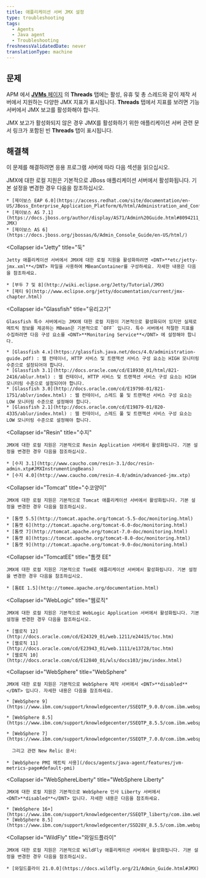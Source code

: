 ```yaml
---
title: 애플리케이션 서버 JMX 설정
type: troubleshooting
tags:
  - Agents
  - Java agent
  - Troubleshooting
freshnessValidatedDate: never
translationType: machine
---
```


## 문제

APM 에서 [<DNT>**JVMs**</DNT> 페이지](/docs/agents/java-agent/features/jvm-metrics-page) 의 <DNT>**Threads**</DNT> 탭에는 활성, 유휴 및 총 스레드와 같이 제작 서버에서 지원하는 다양한 JMX 지표가 표시됩니다. <DNT>**Threads**</DNT> 탭에서 지표를 보려면 기능 서버에서 JMX 보고를 활성화해야 합니다.

JMX 보고가 활성화되지 않은 경우 JMX를 활성화하기 위한 애플리케이션 서버 관련 문서 링크가 포함된 빈 <DNT>**Threads**</DNT> 탭이 표시됩니다.

## 해결책

이 문제를 해결하려면 응용 프로그램 서버에 따라 다음 섹션을 읽으십시오.

<CollapserGroup>
  <Collapser
    id="JBoss"
    title="제이보스"
  >
    JMX에 대한 로컬 지원은 기본적으로 JBoss 애플리케이션 서버에서 활성화됩니다. 기본 설정을 변경한 경우 다음을 참조하십시오.

    * [제이보스 EAP 6.0](https://access.redhat.com/site/documentation/en-US/JBoss_Enterprise_Application_Platform/6/html/Administration_and_Configuration_Guide/index.html)
    * [제이보스 AS 7.1](https://docs.jboss.org/author/display/AS71/Admin%20Guide.html#8094211_AdminGuide-JMX)
    * [제이보스 AS 6](https://docs.jboss.org/jbossas/6/Admin_Console_Guide/en-US/html/)
  </Collapser>

  <Collapser
    id="Jetty"
    title="둑"
  >
    Jetty 애플리케이션 서버에서 JMX에 대한 로컬 지원을 활성화하려면 <DNT>**etc/jetty-jmx.xml**</DNT> 파일을 사용하여 MBeanContainer를 구성하세요. 자세한 내용은 다음을 참조하세요.

    * [부두 7 및 8](http://wiki.eclipse.org/Jetty/Tutorial/JMX)
    * [제티 9](http://www.eclipse.org/jetty/documentation/current/jmx-chapter.html)
  </Collapser>

  <Collapser
    id="Glassfish"
    title="유리고기"
  >
    Glassfish 특수 서버에서는 JMX에 대한 로컬 지원이 기본적으로 활성화되어 있지만 실제로 메트릭 정보를 제공하는 MBean은 기본적으로 `OFF` 입니다. 특수 서버에서 적절한 지표를 수집하려면 다음 구성 요소를 <DNT>**Monitoring Service**</DNT> 에 설정해야 합니다.

    * [Glassfish 4.x](https://glassfish.java.net/docs/4.0/administration-guide.pdf) : 웹 컨테이너, HTTP 서비스 및 트랜잭션 서비스 구성 요소는 HIGH 모니터링 수준으로 설정되어야 합니다.
    * [Glassfish 3.1](http://docs.oracle.com/cd/E18930_01/html/821-2416/ablur.html) : 웹 컨테이너, HTTP 서비스 및 트랜잭션 서비스 구성 요소는 HIGH 모니터링 수준으로 설정되어야 합니다.
    * [Glassfish 3.0](http://docs.oracle.com/cd/E19798-01/821-1751/ablvr/index.html) : 웹 컨테이너, 스레드 풀 및 트랜잭션 서비스 구성 요소는 LOW 모니터링 수준으로 설정해야 합니다.
    * [Glassfish 2.1](http://docs.oracle.com/cd/E19879-01/820-4335/ablur/index.html) : 웹 컨테이너, 스레드 풀 및 트랜잭션 서비스 구성 요소는 LOW 모니터링 수준으로 설정해야 합니다.
  </Collapser>

  <Collapser
    id="Resin"
    title="수지"
  >
    JMX에 대한 로컬 지원은 기본적으로 Resin Application 서버에서 활성화됩니다. 기본 설정을 변경한 경우 다음을 참조하십시오.

    * [수지 3.1](http://www.caucho.com/resin-3.1/doc/resin-admin.xtp#JMXInstrumentingBeans)
    * [수지 4.0](http://www.caucho.com/resin-4.0/admin/advanced-jmx.xtp)
  </Collapser>

  <Collapser
    id="Tomcat"
    title="수코양이"
  >
    JMX에 대한 로컬 지원은 기본적으로 Tomcat 애플리케이션 서버에서 활성화됩니다. 기본 설정을 변경한 경우 다음을 참조하십시오.

    * [톰캣 5.5](http://tomcat.apache.org/tomcat-5.5-doc/monitoring.html)
    * [톰캣 6](http://tomcat.apache.org/tomcat-6.0-doc/monitoring.html)
    * [톰캣 7](http://tomcat.apache.org/tomcat-7.0-doc/monitoring.html)
    * [톰캣 8](https://tomcat.apache.org/tomcat-8.0-doc/monitoring.html)
    * [톰캣 9](http://tomcat.apache.org/tomcat-9.0-doc/monitoring.html)
  </Collapser>

  <Collapser
    id="TomcatEE"
    title="톰캣 EE"
  >
    JMX에 대한 로컬 지원은 기본적으로 TomEE 애플리케이션 서버에서 활성화됩니다. 기본 설정을 변경한 경우 다음을 참조하십시오.

    * [톰EE 1.5](http://tomee.apache.org/documentation.html)
  </Collapser>

  <Collapser
    id="WebLogic"
    title="웹로직"
  >
    JMX에 대한 로컬 지원은 기본적으로 WebLogic Application 서버에서 활성화됩니다. 기본 설정을 변경한 경우 다음을 참조하십시오.

    * [웹로직 12](http://docs.oracle.com/cd/E24329_01/web.1211/e24415/toc.htm)
    * [웹로직 11](http://docs.oracle.com/cd/E23943_01/web.1111/e13728/toc.htm)
    * [웹로직 10](http://docs.oracle.com/cd/E12840_01/wls/docs103/jmx/index.html)
  </Collapser>

  <Collapser
    id="WebSphere"
    title="WebSphere"
  >
    JMX에 대한 로컬 지원은 기본적으로 WebSphere 제작 서버에서 <DNT>**disabled**</DNT> 입니다. 자세한 내용은 다음을 참조하세요.

    * [WebSphere 9](https://www.ibm.com/support/knowledgecenter/SSEQTP_9.0.0/com.ibm.websphere.base.doc/ae/csec_rsecmgr2.html)

    * [WebSphere 8.5](https://www.ibm.com/support/knowledgecenter/SSEQTP_8.5.5/com.ibm.websphere.base.doc/ae/csec_rsecmgr2.html)

    * [WebSphere 7](https://www.ibm.com/support/knowledgecenter/SSEQTP_7.0.0/com.ibm.websphere.base.doc/info/aes/ae/csec_rsecmgr2.html)

      그리고 관련 New Relic 문서:

    * [WebSphere PMI 메트릭 사용](/docs/agents/java-agent/features/jvm-metrics-page#default-pmi)
  </Collapser>

  <Collapser
    id="WebSphereLiberty"
    title="WebSphere Liberty"
  >
    JMX에 대한 로컬 지원은 기본적으로 WebSphere 인사 Liberty 서버에서 <DNT>**disabled**</DNT> 입니다. 자세한 내용은 다음을 참조하세요.

    * [WebSphere 16+](https://www.ibm.com/support/knowledgecenter/SSEQTP_liberty/com.ibm.websphere.wlp.doc/ae/cwlp_java2security.html)
    * [WebSphere 8.5](https://www.ibm.com/support/knowledgecenter/SSD28V_8.5.5/com.ibm.websphere.wlp.core.doc/ae/cwlp_java2security.html)
  </Collapser>

  <Collapser
    id="WildFly"
    title="와일드플라이"
  >
    JMX에 대한 로컬 지원은 기본적으로 WildFly 애플리케이션 서버에서 활성화됩니다. 기본 설정을 변경한 경우 다음을 참조하십시오.

    * [와일드플라이 21.0.0](https://docs.wildfly.org/21/Admin_Guide.html#JMX)
  </Collapser>
</CollapserGroup>
